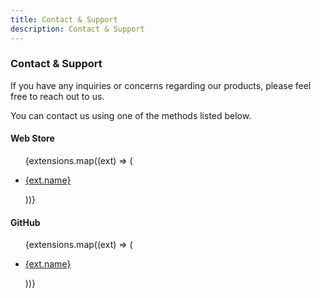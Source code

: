 ```yaml
---
title: Contact & Support
description: Contact & Support
---
```



<h3 id="contact-support">Contact & Support</h3>

If you have any inquiries or concerns regarding our products, please feel free to reach out to us.

You can contact us using one of the methods listed below.

#### Web Store

<ul>
  {extensions.map((ext) => (
    <li key={`${ext.id}-support`}>
      <p>
        <a href={ext.support}>{ext.name}</a>
      </p>
    </li>
  ))}
</ul>

#### GitHub

<ul>
  {extensions.map((ext) => (
    <li key={`${ext.id}-github`}>
      <p>
        <a href={ext.github}>{ext.name}</a>
      </p>
    </li>
  ))}
</ul>
